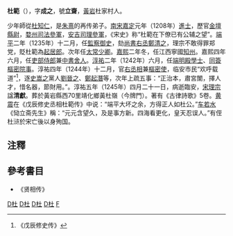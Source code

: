 '''杜範'''（{{bd|1182年||1245年|catIdx=D杜}}），字'''成之'''，號'''立齋'''，[[黃岩|黃岩]]杜家村人。

少年師從[[杜知仁|杜知仁]]，是[[朱熹|朱熹]]的再传弟子。[[南宋|南宋]][[嘉定_(年号)|嘉定]]元年（1208年）[[進士|進士]]，歷官[[金壇|金壇]][[縣尉|縣尉]]，[[婺州|婺州]][[司法參軍|司法參軍]]，[[安吉|安吉]][[司理參軍|司理參軍]]，《宋史》称“杜範在下僚已有公辅之望”。[[端平|端平]]二年（1235年）十二月，任[[監察御史|監察御史]]，劾[[尚書右丞|尚書右丞]][[鄭清之|鄭清之]]，理宗不敢得罪郑党，貶杜範為[[起居郎|起居郎]]。次年任[[太常少卿|太常少卿]]。[[嘉熙|嘉熙]]二年冬，任江西寧國[[知州|知州]]。嘉熙四年六月，任[[吏部侍郎|吏部侍郎]]兼[[中書舍人|中書舍人]]。[[淳祐|淳祐]]二年（1242年）六月，任[[端明殿學士|端明殿學士]]、[[同簽樞密院事|同簽樞密院事]]。淳祐四年（1244年）十二月，官[[右丞相|右丞相]]兼[[樞密使|樞密使]]，临安市民“欢呼载道”<ref>《戊辰修史传》</ref>，逐[[史嵩之|史嵩之]]黨人[[劉晉之|劉晉之]]、[[鄭起潛|鄭起潛]]等，次年上疏五事：“正治本，肅宮闈，擇人才，惜名器，節財用。”。淳祐五年（1245年）四月二十一日，病逝臨安，[[宋理宗|宋理宗]]諡'''清獻'''。葬於黃岩縣西70里靖化鄉黃杜嶺（今牌門）。著有《古律詩歌》5卷。[[黄震_(哲学家)|黄震]]在《戊辰修史丞相杜範传》中说：“端平大坏之余，方得正人如杜公。”[[车若水|车若水]]《恸立斋先生》稱：“元元含望久，及是事方新。四海看更化，皇天忍误人。”有侄杜浒於宋亡後以身殉国。

==注釋==
<references/>
==參考書目==
* 《贤相传》
{{start box}}
{{s-before|[[史嵩之|史嵩之]]}}
{{s-title|[[南宋|南宋]][[右丞相|右丞相]]|1244年—1245年}}
{{s-after|[[游似|游似]]}}
{{end box}}
[[Category:宋朝宰相|D杜]]
[[Category:嘉定元年戊辰科進士|D杜]]
[[Category:宋朝副相|D杜]]
[[Category:黄岩人|D杜]]
[[Category:杜姓|F]]